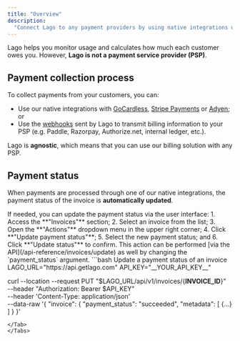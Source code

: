 ```yaml
---
title: "Overview"
description:
  "Connect Lago to any payment providers by using native integrations or webhook messages."
---
```


Lago helps you monitor usage and calculates how much each customer owes you. However, **Lago is not a payment service provider (PSP)**.

## Payment collection process
To collect payments from your customers, you can:
- Use our native integrations with [GoCardless](/guide/payments/gocardless-integration), [Stripe Payments](/guide/payments/stripe-integration) or [Adyen](/guide/payments/adyen-integration); or
- Use the [webhooks](/api-reference/webhooks/messages) sent by Lago to transmit billing information to your PSP (e.g. Paddle, Razorpay, Authorize.net, internal ledger, etc.).

Lago is **agnostic**, which means that you can use our billing solution with any PSP.

## Payment status
When payments are processed through one of our native integrations, the payment status of the invoice is **automatically updated**.

<Tabs>
  <Tab title="Dashboard">
      If needed, you can update the payment status via the user interface:
      1. Access the **"Invoices"** section;
      2. Select an invoice from the list;
      3. Open the **"Actions"** dropdown menu in the upper right corner;
      4. Click **"Update payment status"**;
      5. Select the new payment status; and
      6. Click **"Update status"** to confirm.
  </Tab>
  <Tab title="API">
  This action can be performed [via the API](/api-reference/invoices/update) as well by changing the `payment_status` argument.
  ```bash Update a payment status of an invoice
  LAGO_URL="https://api.getlago.com"
  API_KEY="__YOUR_API_KEY__"

  curl --location --request PUT "$LAGO_URL/api/v1/invoices/{__INVOICE_ID__}" \
  --header "Authorization: Bearer $API_KEY" \
  --header 'Content-Type: application/json' \
  --data-raw '{
    "invoice": {
      "payment_status": "succeeded",
      "metadata": [
        {...}
      ]
    }
  }'
  ```
  </Tab>
</Tabs>